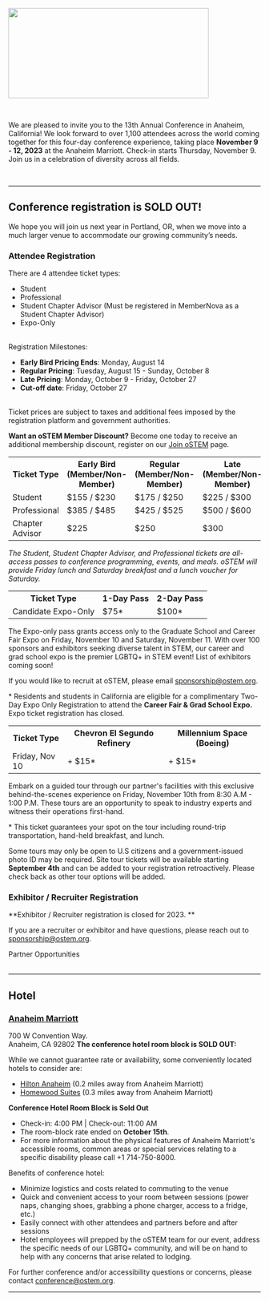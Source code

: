 
<SiteLayout title="Registration" accent="ostem-blue">

<Image
  src="/images/2023registration.png"
  alt=""
  layout="responsive"
  width="400"
  height="180"
  priority="true"
/>

<br />

We are pleased to invite you to the 13th Annual Conference in Anaheim,
California! We look forward to over 1,100 attendees across the world coming
together for this four-day conference experience, taking place **November 9 -
12, 2023** at the Anaheim Marriott. Check-in starts Thursday, November 9. Join
us in a celebration of diversity across all fields.

<br />

---

<div className="text-bright-peach font-bold text-center">

## Conference registration is SOLD OUT!

</div>

We hope you will join us next year in Portland, OR, when we move into a much larger venue to accommodate our growing community’s needs. 

### Attendee Registration

There are 4 attendee ticket types:

- Student
- Professional
- Student Chapter Advisor (Must be registered in MemberNova as a Student Chapter
  Advisor)
- Expo-Only

<br />
Registration Milestones:

- **Early Bird Pricing Ends**: Monday, August 14
- **Regular Pricing**: Tuesday, August 15 - Sunday, October 8
- **Late Pricing**: Monday, October 9 - Friday, October 27
- **Cut-off date**: Friday, October 27

<br />
Ticket prices are subject to taxes and additional fees imposed by the registration
platform and government authorities.

**Want an oSTEM Member Discount?** Become one today to receive an additional
membership discount, register on our
[Join oSTEM](https://ostem.org/page/how-to-join-ostem) page.

<TopicSquare title="Full Conference Tickets" borderColor="border-green-500">
<div className="overflow-x-auto">
<table className="table-fixed text-center">
    <tr>
        <th>Ticket Type</th>
        <th>Early Bird (Member/Non-Member)</th>
        <th>Regular (Member/Non-Member)</th>
        <th>Late (Member/Non-Member)</th>
    </tr>
    <tr>
        <td>Student</td>
        <td>$155 / $230</td>
        <td>$175 / $250</td>
        <td>$225 / $300</td>
    </tr>
    <tr>
        <td>Professional</td>
        <td>$385 / $485</td>
        <td>$425 / $525</td>
        <td>$500 / $600</td>
    </tr>
    <tr>
        <td>Chapter Advisor</td>
        <td>$225</td>
        <td>$250</td>
        <td>$300</td>
    </tr>
</table>
</div>

_The Student, Student Chapter Advisor, and Professional tickets are all-access
passes to conference programming, events, and meals. oSTEM will provide Friday
lunch and Saturday breakfast and a lunch voucher for Saturday._

</TopicSquare>

<TopicSquare title="Expo-Only Tickets" borderColor="border-blue-500">
<table className="table-fixed text-center">
    <tr>
        <th>Ticket Type</th>
        <th>1-Day Pass</th>
        <th>2-Day Pass</th>
    </tr>
    <tr>
        <td>Candidate Expo-Only</td>
        <td>$75*</td>
        <td>$100*</td>
    </tr>
</table>

The Expo-only pass grants access only to the Graduate School and Career Fair
Expo on Friday, November 10 and Saturday, November 11. With over 100 sponsors
and exhibitors seeking diverse talent in STEM, our career and grad school expo
is the premier LGBTQ+ in STEM event! List of exhibitors coming soon!

If you would like to recruit at oSTEM, please email sponsorship@ostem.org.

\* Residents and students in California are eligible for a complimentary Two-Day
Expo Only Registration to attend the **Career Fair & Grad School Expo.** Expo ticket registration has closed.

</TopicSquare>

<TopicSquare title="Sponsored Site Tour Tickets" borderColor="border-apricot">
  <table className="table-fixed text-center">
    <tr>
      <th>Ticket Type</th>
      <th>Chevron El Segundo Refinery</th>
      <th>Millennium Space (Boeing)</th>
    </tr>
    <tr>
      <td>Friday, Nov 10</td>
      <td>+ $15*</td>
      <td>+ $15*</td>
    </tr>
  </table>

Embark on a guided tour through our partner's facilities with this exclusive
behind-the-scenes experience on Friday, November 10th from 8:30 A.M - 1:00 P.M.
These tours are an opportunity to speak to industry experts and witness their
operations first-hand.

\* This ticket guarantees your spot on the tour including round-trip
transportation, hand-held breakfast, and lunch.

Some tours may only be open to U.S citizens and a government-issued photo ID may
be required. Site tour tickets will be available starting **September 4th** and
can be added to your registration retroactively. Please check back as other tour
options will be added.

</TopicSquare>

### Exhibitor / Recruiter Registration

**Exhibitor / Recruiter registration is closed for 2023. **

If you are a recruiter or exhibitor and have questions, please reach out to
sponsorship@ostem.org.

<div className="my-2">
  <CTAButton onClick="https://conference.ostem.org/2023/partnership">
    Partner Opportunities
  </CTAButton>
</div>
<br />

---

## Hotel

### [Anaheim Marriott](https://book.passkey.com/gt/219160066?gtid=cc97f7a6a077dc5ceb363d597f72a611)

700 W Convention Way. <br /> Anaheim, CA 92802 **The conference hotel room block
is SOLD OUT:**

While we cannot guarantee rate or availability, some conveniently located hotels
to consider are:

- [Hilton Anaheim](https://www.hilton.com/en/hotels/snaahhh-hilton-anaheim/)
  (0.2 miles away from Anaheim Marriott)
- [Homewood Suites](https://www.hilton.com/en/hotels/anadlhw-homewood-suites-anaheim-resort-convention-center/)
  (0.3 miles away from Anaheim Marriott)

**Conference Hotel Room Block is Sold Out**
- Check-in: 4:00 PM | Check-out: 11:00 AM
- The room-block rate ended on **October 15th**.
- For more information about the physical features of Anaheim Marriott's
  accessible rooms, common areas or special services relating to a specific
  disability please call +1 714-750-8000.

Benefits of conference hotel:

- Minimize logistics and costs related to commuting to the venue
- Quick and convenient access to your room between sessions (power naps,
  changing shoes, grabbing a phone charger, access to a fridge, etc.)
- Easily connect with other attendees and partners before and after sessions
- Hotel employees will prepped by the oSTEM team for our event, address the
  specific needs of our LGBTQ+ community, and will be on hand to help with any
  concerns that arise related to lodging.

For further conference and/or accessibility questions or concerns, please
contact conference@ostem.org.

---

</SiteLayout>
